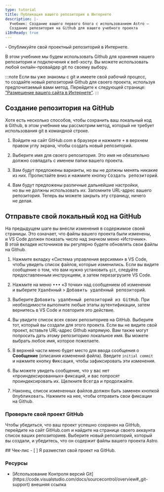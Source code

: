 ```yaml
---
type: tutorial
title: Публикация вашего репозитория в Интернете
description: |-
  Учебник: Создание вашего первого блога с использованием Astro —
  Создание репозитория на Github для вашего учебного проекта
i18nReady: true
---
```




<PreCheck>
  - Опубликуйте свой проектный репозиторий в Интернете.
</PreCheck>

В этом учебнике мы будем использовать Github для хранения нашего репозитория и подключения к веб-хосту. Вы можете использовать любой онлайн-провайдер git по своему выбору.

:::note
Если вы уже знакомы с git и имеете свой рабочий процесс, то создайте новый репозиторий Github для своего проекта, используя предпочитаемый вами метод. Перейдите к следующей странице: ["Размещение вашего сайта в Интернете"](/ru/tutorial/1-setup/5/).
:::

## Создание репозитория на GitHub

Хотя есть несколько способов, чтобы сохранить ваш локальный код в Github, в этом учебнике мы рассмотрим метод, который не требует использования git в командной строке.

1. Войдите на сайт GitHub.com в браузере и нажмите <kbd>+</kbd> в верхнем правом углу экрана, чтобы создать новый репозиторий.

2. Выберите имя для своего репозитория. Это имя не обязательно должно совпадать с именем папки вашего проекта.

3. Вам будут предложены варианты, но вы не должны менять никакие из них. Пролистайте вниз и нажмите кнопку <kbd>Создать репозиторий</kbd>.

4. Вам будут предложены различные дальнейшие настройки, но вы не должны использовать их. Запомните URL-адрес вашего репозитория. Теперь вы можете закрыть эту страницу, ничего не делая.

## Отправьте свой локальный код на GitHub

На предыдущем шаге вы внесли изменения в содержимое своей страницы. Это означает, что файлы вашего проекта были изменены, и VS Code должен показать число над значком меню «Источник». В этой вкладке источников вы регулярно будете обновлять свои файлы на Github.

1. Нажмите вкладку «Система управления версиями» в VS Code, чтобы увидеть список файлов, которые изменились. Если вы видите сообщение о том, что вам нужно установить `git`, следуйте предоставленным инструкциям, а затем перезагрузите VS Code.

2. Нажмите на меню <kbd>•••</kbd> «3 точки» над сообщением об изменении и выберите <kbd>Удалённый</kbd> > <kbd>Добавить удалённый репозиторий</kbd>.

3. Выберите <kbd>Добавить удалённый репозиторий из GitHub</kbd>. При необходимости выполните любые этапы аутентификации, затем вернитесь в VS Code и повторите это действие.

4. Вы увидите список всех своих репозиториев на GitHub. Выберите тот, который вы создали для этого проекта. Если вы не видите свой проект, вставьте URL-адрес Github напрямую. Вам также могут попросить дать этому репозиторию локальное имя. Вы можете выбрать любое имя, которое пожелаете.

5. В верхней части меню будет место для ввода сообщения о **Сообщение** (описания изменений файла). Введите `initial commit` и нажмите кнопку <kbd>Фиксация</kbd>, чтобы зафиксировать эти изменения.

7. Вы можете увидеть сообщение, что у вас нет «проиндексированных» фиксаций, и вас попросят проиндексировать их. Щелкните <kbd>Всегда</kbd> и продолжайте.

8. Наконец, список измененных файлов должен быть заменен кнопкой <kbd>Опубликовать</kbd>. Нажмите на нее, чтобы отправить свои фиксации на Github.

### Проверьте свой проект GitHub

Чтобы убедиться, что ваш проект успешно сохранен на GitHub, перейдите на сайт GitHub.com и найдите на странице своего аккаунта список ваших репозиториев. Выберите новый репозиторий, который вы создали, и убедитесь, что он содержит файлы вашего проекта Astro.




<Box icon="check-list">
## Чек-лис

<Checklist>
- [ ] Я разместил свой проект на GitHub.
</Checklist>
</Box>

### Ресурсы

- <p>[Использование Контроля версий Git](https://code.visualstudio.com/docs/sourcecontrol/overview#_git-support) <Badge>внешняя ссылка</Badge></p>
